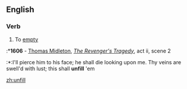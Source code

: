 ==English==

===Verb===
{{en-verb}}

# {{obsolete}} To [[empty]]
:*'''1606''' - [[w:Thomas Midleton|Thomas Midleton]], ''[[s:The Revenger's Tragedy|The Revenger's Tragedy]]'', act ii, scene 2
:*:I'll pierce him to his face; he shall die looking upon me. Thy veins are swell'd with lust; this shall '''unfill''' 'em

[[zh:unfill]]